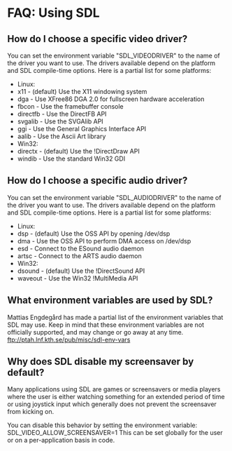 = FAQ: Using SDL =


== How do I choose a specific video driver? ==

You can set the environment variable "SDL_VIDEODRIVER" to the name of the driver you want to use. The drivers available depend on the platform and SDL compile-time options. Here is a partial list for some platforms:
* Linux:
* x11 - (default) Use the X11 windowing system
* dga - Use XFree86 DGA 2.0 for fullscreen hardware acceleration
* fbcon - Use the framebuffer console
* directfb - Use the DirectFB API
* svgalib - Use the SVGAlib API
* ggi - Use the General Graphics Interface API
* aalib - Use the Ascii Art library 
* Win32:
* directx - (default) Use the !DirectDraw API
* windib - Use the standard Win32 GDI 

== How do I choose a specific audio driver? ==
You can set the environment variable "SDL_AUDIODRIVER" to the name of the driver you want to use. The drivers available depend on the platform and SDL compile-time options. Here is a partial list for some platforms:

* Linux:
* dsp - (default) Use the OSS API by opening /dev/dsp
* dma - Use the OSS API to perform DMA access on /dev/dsp
* esd - Connect to the ESound audio daemon
* artsc - Connect to the ARTS audio daemon 
* Win32:
* dsound - (default) Use the !DirectSound API
* waveout - Use the Win32 !MultiMedia API 

== What environment variables are used by SDL? ==
Mattias Engdegård has made a partial list of the environment variables that SDL may use. Keep in mind that these environment variables are not officially supported, and may change or go away at any time.
ftp://ptah.lnf.kth.se/pub/misc/sdl-env-vars

== Why does SDL disable my screensaver by default? ==
Many applications using SDL are games or screensavers or media players where the user is either watching something for an extended period of time or using joystick input which generally does not prevent the screensaver from kicking on.

You can disable this behavior by setting the environment variable:
SDL_VIDEO_ALLOW_SCREENSAVER=1
This can be set globally for the user or on a per-application basis in code. 
